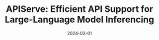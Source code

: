 ---
title: "APIServe: Efficient API Support for Large-Language Model Inferencing"
date: '2024-02-01'
tags: ['preprint']
draft: false
authors: ['Reyna Abhyankar*', 'Zijian He*', 'Vikranth Srivatsa', 'Hao Zhang', 'Yiying Zhang']
canonicalUrl: https://arxiv.org/pdf/2402.01869.pdf
---